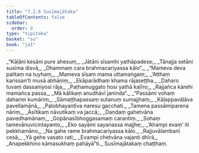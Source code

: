 ```yaml
---
title: "7.2.6 Susīmajātaka"
tableOfContents: false
sidebar:
  order: 8
type: "tipitaka"
basket: "su"
book: "ja1"
---
```



<DynamicBreadcrumb />

<Division number="114" book="ja1">

<Paragraph number="1615" type="verses" book="ja1">
_“Kāḷāni kesāni pure ahesuṃ,_  
_Jātāni sīsamhi yathāpadese;_  
_Tānajja setāni susīma disvā,_  
_Dhammaṃ cara brahmacariyassa kālo”._  

</Paragraph>

</Division>
<Division number="115" book="ja1">

<Paragraph number="1616" type="verses" book="ja1">
_“Mameva deva palitaṃ na tuyhaṃ,_  
_Mameva sīsaṃ mama uttamaṅgaṃ;_  
_‘Atthaṃ karissan’ti musā abhāṇiṃ,_  
_Ekāparādhaṃ khama rājaseṭṭha._  

</Paragraph>

</Division>
<Division number="116" book="ja1">

<Paragraph number="1617" type="verses" book="ja1">
_Daharo tuvaṃ dassaniyosi rāja,_  
_Paṭhamuggato hosi yathā kaḷīro;_  
_Rajjañca kārehi mamañca passa,_  
_Mā kālikaṃ anudhāvī janinda”._  

</Paragraph>

</Division>
<Division number="117" book="ja1">

<Paragraph number="1618" type="verses" book="ja1">
_“Passāmi vohaṃ dahariṃ kumāriṃ,_  
_Sāmaṭṭhapassaṃ sutanuṃ sumajjhaṃ;_  
_Kāḷappavāḷāva pavellamānā,_  
_Palobhayantīva naresu gacchati._  

</Paragraph>

</Division>
<Division number="118" book="ja1">

<Paragraph number="1619" type="verses" book="ja1">
_Tamena passāmiparena nāriṃ,_  
_Āsītikaṃ nāvutikaṃ va jaccā;_  
_Daṇḍaṃ gahetvāna pavedhamānaṃ,_  
_Gopānasībhoggasamaṃ carantiṃ._  

</Paragraph>

</Division>
<Division number="119" book="ja1">

<Paragraph number="1620" type="verses" book="ja1">
_Sohaṃ tamevānuvicintayanto,_  
_Eko sayāmi sayanassa majjhe;_  
_‘Ahampi evaṃ’ iti pekkhamāno,_  
_Na gahe rame brahmacariyassa kālo._  

</Paragraph>

</Division>
<Division number="120" book="ja1">

<Paragraph number="1621" type="verses" book="ja1">
_Rajjuvālambanī cesā,_  
_Yā gehe vasato rati;_  
_Evampi chetvāna vajanti dhīrā,_  
_Anapekkhino kāmasukhaṃ pahāyā”ti._  


</Paragraph>
</Division>

<Paragraph number="1622" type="center" book="ja1">
Susīmajātakaṃ chaṭṭhaṃ.
</Paragraph>